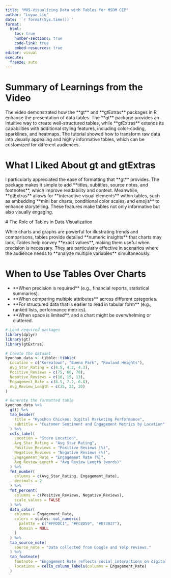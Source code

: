 ```yaml
---
title: "M05-Visualizing Data with Tables for MSDM CEP"
author: "Luyao Liu"
date: '`r format(Sys.time())`'
format: 
  html: 
    toc: true
    number-sections: true
    code-link: true
    embed-resources: true
editor: visual
execute: 
  freeze: auto
---
```


# Summary of Learnings from the Video

The video demonstrated how the \*\*gt\*\* and \*\*gtExtras\*\* packages in R enhance the presentation of data tables. The \*\*gt\*\* package provides an intuitive way to create well-structured tables, while \*\*gtExtras\*\* extends its capabilities with additional styling features, including color-coding, sparklines, and heatmaps. The tutorial showed how to transform raw data into visually appealing and highly informative tables, which can be customized for different audiences.

# What I Liked About gt and gtExtras

I particularly appreciated the ease of formatting that \*\*gt\*\* provides. The package makes it simple to add \*\*titles, subtitles, source notes, and footnotes\*\*, which improve readability and context. Meanwhile, \*\*gtExtras\*\* allows for \*\*interactive visual elements\*\* within tables, such as embedding \*\*mini bar charts, conditional color scales, and emojis\*\* to enhance storytelling. These features make tables not only informative but also visually engaging.

\# The Role of Tables in Data Visualization

While charts and graphs are powerful for illustrating trends and comparisons, tables provide detailed \*\*numeric insights\*\* that charts may lack. Tables help convey \*\*exact values\*\*, making them useful when precision is necessary. They are particularly effective in scenarios where the audience needs to \*\*analyze multiple variables\*\* simultaneously.

# When to Use Tables Over Charts

-   \*\*When precision is required\*\* (e.g., financial reports, statistical summaries).
-   \*\*When comparing multiple attributes\*\* across different categories.
-   \*\*For structured data that is easier to read in tabular form\*\* (e.g., ranked lists, performance metrics).
-   \*\*When space is limited\*\*, and a chart might be overwhelming or cluttered.

```r
# Load required packages
library(dplyr)
library(gt)
library(gtExtras)

# Create the dataset
kyochon_data <- tibble::tibble(
  Location = c("Koreatown", "Buena Park", "Rowland Heights"),
  Avg_Star_Rating = c(4.5, 4.2, 4.3),
  Positive_Reviews = c(75, 68, 70),
  Negative_Reviews = c(10, 15, 13),
  Engagement_Rate = c(8.5, 7.2, 6.8),
  Avg_Review_Length = c(25, 23, 20)
)

# Generate the formatted table
kyochon_data %>%
  gt() %>%
  tab_header(
    title = "Kyochon Chicken: Digital Marketing Performance",
    subtitle = "Customer Sentiment and Engagement Metrics by Location"
  ) %>%
  cols_label(
    Location = "Store Location",
    Avg_Star_Rating = "Avg Star Rating",
    Positive_Reviews = "Positive Reviews (%)",
    Negative_Reviews = "Negative Reviews (%)",
    Engagement_Rate = "Engagement Rate (%)",
    Avg_Review_Length = "Avg Review Length (words)"
  ) %>%
  fmt_number(
    columns = c(Avg_Star_Rating, Engagement_Rate),
    decimals = 2
  ) %>%
  fmt_percent(
    columns = c(Positive_Reviews, Negative_Reviews),
    scale_values = FALSE
  ) %>%
  data_color(
    columns = Engagement_Rate,
    colors = scales::col_numeric(
      palette = c("#FFDDC1", "#FC8D59", "#D73027"),
      domain = NULL
    )
  ) %>%
  tab_source_note(
    source_note = "Data collected from Google and Yelp reviews."
  ) %>%
  tab_footnote(
    footnote = "Engagement Rate reflects social interactions on digital platforms.",
    locations = cells_column_labels(columns = Engagement_Rate)
  )
```
